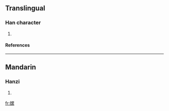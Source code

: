 ==Translingual==
===Han character===
{{Han char|rn=38|rad=女|as=12|sn=15|four=|canj=女田土火 (VWGF)}}
# {{defn|Han|sort=女12}}
====References====
{{Han ref|kx=0271.050|dkj=06712|dj=0539.020|hdz=21081.030|uh=5AFC|ud=23292}}

----
==Mandarin==
===Hanzi===
{{cmn-hanzi|pin=[[mò]] (mo4)|wg=mo<sup>4</sup>}}
# {{defn|Mandarin}}

[[fr:嫼]]
